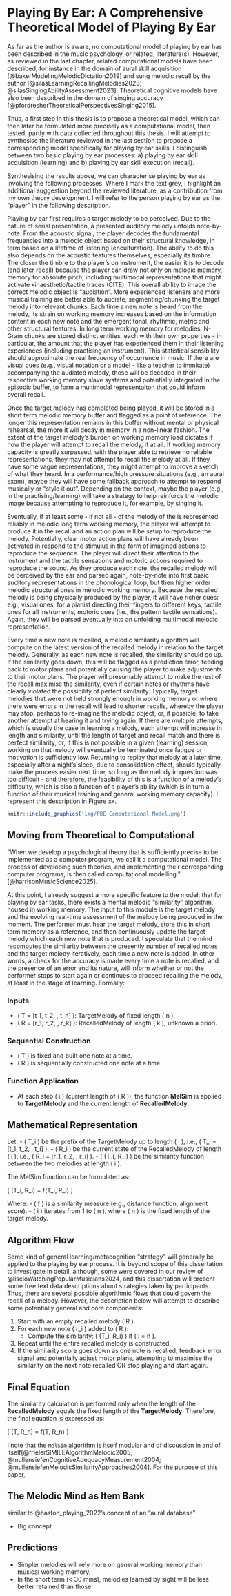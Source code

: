 

# Playing By Ear: A Comprehensive Theoretical Model of Playing By Ear {#theoretical-model}

As far as the author is aware, no computational model of playing by ear has been described in the music psychology, or related, literature(s). However, as reviewed in the last chapter, related computational models have been described, for instance in the domain of aural skill acquisition [@bakerModelingMelodicDictation2019] and sung melodic recall by the author [@silasLearningRecallingMelodies2023; @silasSingingAbilityAssessment2023]. Theoretical cognitive models have also been described in the domain of singing accuracy [@pfordresherTheoreticalPerspectivesSinging2015].

Thus, a first step in this thesis is to propose a theoretical model, which can then later be formulated more precisely as a computational model, then tested, partly with data collected throughout this thesis. I will attempt to synthesise the literature reviewed in the last section to propose a corresponding model specifically for playing by ear skills. I distinguish between two basic playing by ear processes: a) playing by ear skill acquisition (learning) and b) playing by ear skill execution (recall).


Synthesising the results above, we can characterise playing by ear as involving the following processes. Where I mark the text grey, I highlight an additional suggestion beyond the reviewed literature, as a contribution from my own theory development. I will refer to the person playing by ear as the "player" in the following description.

Playing by ear first requires a target melody to be perceived. Due to the nature of serial presentation, a presented auditory melody unfolds note-by-note. From the acoustic signal, the player decodes the fundamental frequencies into a melodic object based on their structural knowledge, in term based on a lifetime of listening (enculturation). The ability to do this also depends on the acoustic features themselves, especially its timbre. The closer the timbre to the player's on instrument, the easier it is to decode (and later recall) because the player can draw not only on melodic memory, memory for absolute pitch, including multimodal representations that might activate kinaesthetic/tactile traces (CITE). This overall ability to image the correct melodic object is "audiation". More experienced listeners and more musical training are better able to audiate, segmenting/chunking the target melody into relevant chunks. Each time a new note is heard from the melody, its strain on working memory increases based on the information content in each new note and the emergent tonal, rhythmic, metric and other structural features. In long term working memory for melodies, N-Gram chunks are stored distinct entities, each with their own properties - in particular, the amount that the player has experienced them in their listening experiences (including practising an instrument). This statistical sensibility should approximate the real frequency of occurrence in music. If there are visual cues (e.g., visual notation or a model - like a teacher to immitate) accompanying the audiated melody, these will be decoded in their respective working memory slave systems and potentially integrated in the episodic buffer, to form a multimodal representaiton that could inform overall recall.


Once the target melody has completed being played, it will be stored in a short term melodic memory buffer and flagged as a point of reference. The longer this representation remains in this buffer without mental or physical rehearsal, the more it will decay in memory in a non-linear fashion. The extent of the target melody's burden on working memory load dictates if how the player will attempt to recall the melody, if at all. If working memory capacity is greatly surpassed, with the player able to retrieve no reliable representations, they may not attempt to recall the melody at all. If they have some vague representations, they might attempt to improve a sketch of what they heard. In a performance/high pressure situations (e.g., an aural exam), maybe they will have some fallback approach to attempt to respond musically or "style it out". Depending on the context, maybe the player (e.g., in the practising/learning) will take a strategy to help reinforce the melodic image because attempting to reproduce it, for example, by singing it.

Eventually, if at least some - if not all - of the melody of the is represented reliably in melodic long term working memory, the player will attempt to produce it in the recall and an action plan will be setup to reproduce the melody. Potentially, clear motor action plans will have already been activated in respond to the stimulus in the form of imagined actions to reproduce the sequence. The player will direct their attention to the instrument and the tactile sensations and motoric actions required to reproduce the sound. As they produce each note, the recalled melody will be perceived by the ear and parsed again, note-by-note into first basic auditory representations in the phonological loop, but then higher order melodic structural ones in melodic working memory. Because the recalled melody is being physically produced by the player, it will have richer cues: e.g., visual ones, for a pianist directing their fingers to different keys, tactile ones for all instruments, motoric cues (i.e., the pattern tactile sensations). Again, they will be parsed eventually into an unfolding multimodal melodic representation.

Every time a new note is recalled, a melodic similarity algorithm will compute on the latest version of the recalled melody in relation to the target melody. Generally, as each new note is recalled, the similarity should go up. If the similarity goes down, this will be flagged as a prediction error, feeding back to motor plans and potentially causing the player to make adjustments to their motor plans. The player will presumably attempt to make the rest of the recall maximise the similarity, even if certain notes or rhythms have clearly violated the possibility of perfect similarity. Typically, target melodies that were not held strongly enough in working memory or where there were errors in the recall will lead to shorter recalls, whereby the player may stop, perhaps to re-imagine the melodic object, or, if possible, to take another attempt at hearing it and trying again. If there are multiple attempts, which is usually the case in learning a melody, each attempt will increase in length and similarity, until the length of target and recall match and there is perfect similarity, or, if this is not possible in a given (learning) session, working on that melody will eventually be terminated once fatigue or motivation is sufficiently low. Returning to replay that melody at a later time, especially after a night's sleep, due to consolidation effect, should typically make the process easier next time, so long as the melody in question was too difficult - and therefore, the feasibility of this is a function of a melody's difficulty, which is also a function of a player's ability (which is in turn a function of their musical training and general working memory capacity). I represent this description in Figure xx.

```r


knitr::include_graphics('img/PBE Computational Model.png')


```



## Moving from Theoretical to Computational 

"When we develop a psychological theory that is sufficiently precise to be implemented as a computer program, we call it a computational model. The process of developing such theories, and implementing their corresponding computer programs, is then called computational modelling." [@harrisonMusicScience2025].


At this point, I already suggest a more specific feature to the model: that for playing by ear tasks, there exists a mental melodic "similarity" algorithm, housed in working memory. The input to this module is the target melody and the evolving real-time assessment of the melody being produced in the moment. The performer must hear the target melody, store this in short term memory as a reference, and then continuously update the target melody which each new note that is produced. I speculate that the mind recomputes the similarity between the presently number of recalled notes and the target melody iteratively, each time a new note is added. In other words, a check for the accuracy is made every time a note is recalled, and the presence of an error and its nature, will inform whether or not the performer stops to start again or continues to proceed recalling the melody, at least in the stage of learning. Formally:

### Inputs
- \( T = [t_1, t_2, \dots, t_n] \): TargetMelody of fixed length \( n \).
- \( R = [r_1, r_2, \dots, r_k] \): RecalledMelody of length \( k \), unknown a priori.

### Sequential Construction
- \( T \) is fixed and built one note at a time.
- \( R \) is sequentially constructed one note at a time.

### Function Application
- At each step \( i \) (current length of \( R \)), the function **MelSim** is applied to **TargetMelody** and the current length of **RecalledMelody**.

## Mathematical Representation

Let:
- \( T_i \) be the prefix of the TargetMelody up to length \( i \), i.e., \( T_i = [t_1, t_2, \dots, t_i] \).
- \( R_i \) be the current state of the RecalledMelody of length \( i \), i.e., \( R_i = [r_1, r_2, \dots, r_i] \).
- \( \text{MelSim}(T_i, R_i) \) be the similarity function between the two melodies at length \( i \).

The MelSim function can be formulated as:

\[
\text{MelSim}(T_i, R_i) = f(T_i, R_i)
\]

Where:
- \( f \) is a similarity measure (e.g., distance function, alignment score).
- \( i \) iterates from 1 to \( n \), where \( n \) is the fixed length of the target melody.

## Algorithm Flow

Some kind of general learning/metacognition "strategy" will generally be applied to the playing by ear process. It is beyond scope of this dissertation to investigate in detail, although, some were covered in our review of @liscioWatchingPopularMusicians2024, and this dissertation will present some free text data descriptions about strategies taken by participants. Thus, there are several possible algorithmic flows that could govern the recall of a melody. However, the description below will attempt to describe some potentially general and core components:



1. Start with an empty recalled melody \( R \).
2. For each new note \( r_i \) added to \( R \):
   - Compute the similarity: \( \text{MelSim}(T_i, R_i) \) if \( i = n \).
3. Repeat until the entire recalled melody is constructed.
4. If the similarity score goes down as one note is recalled, feedback error signal and potentially adjust motor plans, attempting to maximise the similarity on the next note recalled OR stop playing and start again.

## Final Equation

The similarity calculation is performed only when the length of the **RecalledMelody** equals the fixed length of the **TargetMelody**. Therefore, the final equation is expressed as:

\[
\text{MelSim}(T, R_n) = f(T, R_n)
\]


I note that the `MelSim` algorithm is itself modular and of discussion in and of itself[@frielerSIMILEAlgorithmMelodic2005; @mullensiefenCognitiveAdequacyMeasurement2004; @mullensiefenMelodicSimilarityApproaches2004]. For the purpose of this paper,




## The Melodic Mind as Item Bank

similar to @haston_playing_2022's concept of an "aural database"

- Big concept


## Predictions

- Simpler melodies will rely more on general working memory than musical working memory.
- In the short term (< 30 mins), melodies learned by sight will be less better retained than those 


